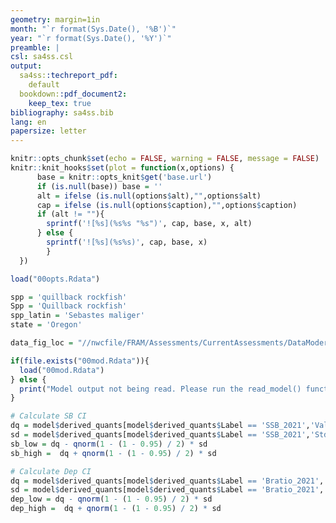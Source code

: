 ```yaml
---
geometry: margin=1in
month: "`r format(Sys.Date(), '%B')`"
year: "`r format(Sys.Date(), '%Y')`"
preamble: |
csl: sa4ss.csl
output:
  sa4ss::techreport_pdf:
    default
  bookdown::pdf_document2:
    keep_tex: true
bibliography: sa4ss.bib
lang: en
papersize: letter
---
```


```r
knitr::opts_chunk$set(echo = FALSE, warning = FALSE, message = FALSE)
knitr::knit_hooks$set(plot = function(x,options) {
      base = knitr::opts_knit$get('base.url')
      if (is.null(base)) base = ''
      alt = ifelse (is.null(options$alt),"",options$alt)
      cap = ifelse (is.null(options$caption),"",options$caption)
      if (alt != ""){
        sprintf('![%s](%s%s "%s")', cap, base, x, alt)
      } else {
        sprintf('![%s](%s%s)', cap, base, x)  
        }
  })

load("00opts.Rdata")

spp = 'quillback rockfish'
Spp = 'Quillback rockfish'
spp_latin = 'Sebastes maliger'
state = 'Oregon'

data_fig_loc = "//nwcfile/FRAM/Assessments/CurrentAssessments/DataModerate_2021/Quillback_Rockfish/data/output biology/plots"

if(file.exists("00mod.Rdata")){
  load("00mod.Rdata")
} else {
  print("Model output not being read. Please run the read_model() function.")
}

# Calculate SB CI
dq = model$derived_quants[model$derived_quants$Label == 'SSB_2021','Value']
sd = model$derived_quants[model$derived_quants$Label == 'SSB_2021','StdDev']
sb_low = dq - qnorm(1 - (1 - 0.95) / 2) * sd
sb_high =  dq + qnorm(1 - (1 - 0.95) / 2) * sd

# Calculate Dep CI
dq = model$derived_quants[model$derived_quants$Label == 'Bratio_2021','Value']
sd = model$derived_quants[model$derived_quants$Label == 'Bratio_2021','StdDev']
dep_low = dq - qnorm(1 - (1 - 0.95) / 2) * sd
dep_high =  dq + qnorm(1 - (1 - 0.95) / 2) * sd

```
